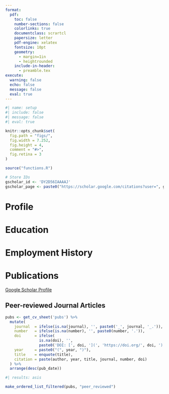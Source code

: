 ```yaml
---
format:
  pdf:
    toc: false
    number-sections: false
    colorlinks: true
    documentclass: scrartcl
    papersize: letter
    pdf-engine: xelatex
    fontsize: 10pt
    geometry:
      - margin=1in
      - heightrounded
    include-in-header:
      - preamble.tex
execute:
  warning: false
  echo: false
  message: false
  eval: true
---
```


```r
#| name: setup
#| include: false
#| message: false
#| eval: true

knitr::opts_chunk$set(
  fig.path = "figs/",
  fig.width = 7.252,
  fig.height = 4,
  comment = "#>",
  fig.retina = 3
)

source("functions.R")

# Store IDs
gscholar_id <- 'DY2D56IAAAAJ'
gscholar_page <- paste0("https://scholar.google.com/citations?user=", gscholar_id)
```

\par\centering{\LARGE{Weisi Chen}}
\par\centering{Data Scientist}
\vspace{-5pt}
\par\centering{Kensington, NSW 2033, Australia}
\vspace{-5pt}
\par\centering{{\large\Telefon} 0452476995}
\vspace{-5pt}
\par\centering{{\large\Letter} weisi.s.chen@sydney.edu.au | weisi.0816@gmail.com}
\vspace{-5pt}
\par\centering{\href{https://github.com/WeisiChen1995}{github.com/WeisiChen1995}}

\vspace{-10pt}


# Profile

\vspace{-10pt}
\begin{longtable}{llp{15cm}}
I am a highly disciplined and hard-working individual professional with a strong passion for\\ technology, programming, data analysis, data visualization, and statistical modeling.\\ Leveraging a unique blend of training in pharmacy and health data science,\\
I specialize in deriving actionable insights from complex health datasets.\\[10pt]

I am proficient in statistical software such as R and SAS, and have extensive experience\\
using these tools for data analysis, visualiztaion, and statistical modelling. \\
I am deeply committed to continuous learning and professional development, \\
always eager to explore new packages, techniques, or skills that can enhance my ability\\
to analyze data effectively and deliver meaningful insights.\\[10pt]

My current interest lies in population-level analysis using linked health data \\
to drive impactful health decisions and inform evidence-based strategies.\\
I thrive on tackling challenging problems with analytical precision and creativity,\\
always striving to deliver impactful results in every project I undertake.\\

\end{longtable}

\vspace{-10pt}


# Education 

\vspace{-10pt}
\begin{longtable}{lll}

    \textbf{Sept 2021 - March 2023} & \textbf{University of New South Wales} & \textbf{M.S. Health Data Science} \\
    & & WAM: 88\% \\
    \multicolumn{3}{l}{\textit{Dissertation: Changes in atherosclerotic cardiovascular disease risk over time among people living with HIV}} \\[10pt]

    \textbf{March 2015 - March 2019} & \textbf{University of Sydney} & \textbf{B.S. Pharmacy} \\


\end{longtable}

\vspace{-10pt}


# Employment History

\vspace{-10pt}
\begin{longtable}{llp{14cm}}

    \textbf{July 2023 - Present} & \textbf{University of New South Wales}, Sydney, NSW & \\
    & \textbf{Data Scientist}, School of Population Health \\[5pt]
    & \multicolumn{2}{l}{I contributed to two projects in this role:} \\
    & 1) ACCESS: Aboriginal Community Controlled Ear Health Support System: \\
    & \hspace{15pt} Developing, embedding, and evaluating best practice models of care. \\[5pt]
    & 2) Evaluation of Sustaining NSW Families, NSW Health. \\[10pt]
    & My role included: \\
    & - Critically reviewed the literature on epidemiological and statistical methods\\
    & to inform the development of analysis plans.\\[5pt]
    & - Drafted data management and data analysis plans, with input from the research team.\\[5pt]
    & - Implemented the data management plan to prepare analysis-ready datasets from linked  \\
    & datasets, including data cleaning and manipulation, using software R and SAS.\\[5pt]
    & - Executed statistical analysis of linked data, with academic supervision,\\       & using statistical packages R and SAS.\\[5pt]
    & - Drafted scientific papers, protocols and conference abstracts, with academic supervision. \\[5pt]
    & - Contributed to the project management of research projects to the highest scientific\\
    & and ethical standards. \\[5pt]
    & - Drafted applications and contribute to ongoing reporting to the relevant ethics committees\\
    & and data custodians for research projects.\\[5pt]
    & - Maintained regular communication with project investigators and Aboriginal community \\
    & organizations to ensure the program is delivered in a culturally appropriate manner. \\[10pt]
    
    \textbf{Feb 2023 - Dec 2023} & \textbf{The University of Sydney}, Sydney, NSW & \\
    & \textbf{Data Scientist/Research Officer}, School of Pharmacy \\

\end{longtable}

\vspace{-10pt}


# Publications

<!-- Set spacing in between list -->

\apptocmd{\tightlist}{\setlength{\itemsep}{4pt}}{}{}

[Google Scholar Profile](https://scholar.google.com.au/citations?user=iCapTGoAAAAJ&hl=en)


## Peer-reviewed Journal Articles

```r
pubs <- get_cv_sheet('pubs') %>%
  mutate(
    journal  = ifelse(is.na(journal), '', paste0('_', journal, '_.')),
    number   = ifelse(is.na(number), '', paste0(number, '.')),
    doi      = ifelse(
               is.na(doi), '',
               paste0('DOI: [', doi, '](', 'https://doi.org/', doi, ')')),
    year     = paste0("(", year, ")"),
    title    = enquote(title),
    citation = paste(author, year, title, journal, number, doi)
  ) %>% 
  arrange(desc(pub_date))
```

```r
#| results: asis

make_ordered_list_filtered(pubs, "peer_reviewed")
```



